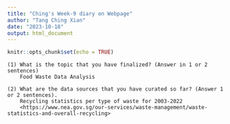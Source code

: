 ```yaml
---
title: "Ching's Week-9 diary on Webpage"
author: "Tang Ching Xian"
date: "2023-10-18"
output: html_document
---
```


```r
knitr::opts_chunk$set(echo = TRUE)
```


    (1) What is the topic that you have finalized? (Answer in 1 or 2 sentences)
        Food Waste Data Analysis
    
    (2) What are the data sources that you have curated so far? (Answer 1 or 2 sentences).
        Recycling statistics per type of waste for 2003-2022
        <https://www.nea.gov.sg/our-services/waste-management/waste-statistics-and-overall-recycling>